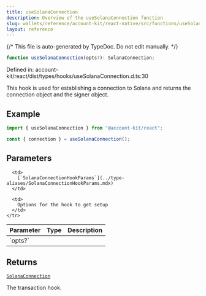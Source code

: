 ```yaml
---
title: useSolanaConnection
description: Overview of the useSolanaConnection function
slug: wallets/reference/account-kit/react-native/src/functions/useSolanaConnection
layout: reference
---
```


{/* This file is auto-generated by TypeDoc. Do not edit manually. */}

```ts
function useSolanaConnection(opts?): SolanaConnection;
```

Defined in: account-kit/react/dist/types/hooks/useSolanaConnection.d.ts:30

This hook is used for establishing a connection to Solana and returns the connection object and the signer object.

## Example

```ts twoslash
import { useSolanaConnection } from "@account-kit/react";

const { connection } = useSolanaConnection();
```

## Parameters

<table>
  <thead>
    <tr>
      <th align="left">Parameter</th>
      <th align="left">Type</th>
      <th align="left">Description</th>
    </tr>
  </thead>

  <tbody>
    <tr>
      <td>
        `opts?`
      </td>

      <td>
        [`SolanaConnectionHookParams`](../type-aliases/SolanaConnectionHookParams.mdx)
      </td>

      <td>
        Options for the hook to get setup
      </td>
    </tr>

  </tbody>
</table>

## Returns

[`SolanaConnection`](../interfaces/SolanaConnection.mdx)

The transaction hook.
